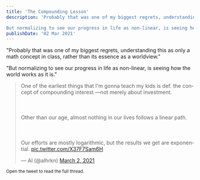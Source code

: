 ```yaml
---
title: 'The Compounding Lesson'
description: 'Probably that was one of my biggest regrets, understanding this as only a math concept in class, rather than its essence as a worldview.

But normalizing to see our progress in life as non-linear, is seeing how the world works as it is.'
publishDate: '02 Mar 2021'
---
```


"Probably that was one of my biggest regrets, understanding this as only a math concept in class, rather than its essence as a worldview."

"But normalizing to see our progress in life as non-linear, is seeing how the world works as it is."

<blockquote class="twitter-tweet"><p lang="en" dir="ltr">One of the earliest things that I&#39;m gonna teach my kids is def. the concept of compounding interest —not merely about investment.<br></br><br></br>Other than our age, almost nothing in our lives follows a linear path.<br></br><br></br>Our efforts are mostly logarithmic, but the results we get are exponential. <a href="https://t.co/X37F7Sam6H">pic.twitter.com/X37F7Sam6H</a></p>&mdash; Al (@alhrkn) <a href="https://twitter.com/alhrkn/status/1366737462060404736?ref_src=twsrc%5Etfw">March 2, 2021</a></blockquote>

<small> Open the tweet to read the full thread.</small>